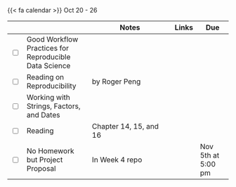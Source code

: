 {{< fa calendar >}} Oct 20 - 26



<table class="table-striped text-left table-bordered" align = "center">

  <thead>
    <th style="width:  3%"></th>
    <th style="width:  30%"></th>
    <th style="width:  40%">Notes</th>
    <th style="width:  8%">Links</th>
    <th style="width:  15%">Due</th>
  </thead>

  <tr>
    <td><input type="checkbox" /></td>
    <td>Good Workflow Practices for Reproducible Data Science &nbsp; &nbsp; </td>
    <td></td>
    <td><a href="https://stats6-fa25.github.io/slides/week04/4a-reproducible-workflow.html" target ="_blank"> <i class="fas fa-laptop" aria-hidden="true"
            title="External Link to Slides" target = "_blank"></i></a>
      </td>
    <td></td>
  </tr>
  <tr>
    <td><input type="checkbox" /></td>
    <td> Reading on Reproducibility </td>
    <td>by Roger Peng</td>
    <td><a href="https://academic.oup.com/jrssig/article/12/3/30/7029086" target ="_blank"> <i class="fas fa-book" aria-hidden="true"
            title="External Link to the Book" target = "_blank"></i></a></td>
    <td></td>
  </tr>

  

  
  <tr>
    <td><input type="checkbox" /></td>
    <td> Working with Strings, Factors, and Dates &nbsp; &nbsp; </td>
    <td> </td>
    <td><a href="https://stats6-fa25.github.io/slides/week04/4b-strings-factors-dates.html" target ="_blank"> <i class="fas fa-laptop" aria-hidden="true"
            title="External Link to Slides" target = "_blank"></i></a> </td>
    <td></td>
  </tr>
  
  <tr>
    <td><input type="checkbox" /></td>
    <td> Reading </td>
    <td>Chapter 14, 15, and 16</td>
    <td><a href="https://r4ds.had.co.nz/" target ="_blank"> <i class="fas fa-book" aria-hidden="true"
            title="External Link to the Book" target = "_blank"></i></a></td>
    <td></td>
  </tr>
   
  <tr>
    <td><input type="checkbox" /></td>
    <td> No Homework but Project Proposal &nbsp; &nbsp; </td>
    <td>In Week 4 repo</td>
    <td><a href="https://github.com/stats6-fa25" target ="_blank"> <i class="fa-brands fa-github" aria-hidden="true"
            title="External Link to GitHub" target = "_blank"></i></a></td>
    <td>Nov 5th at 5:00 pm</td>
  </tr>     
</table>